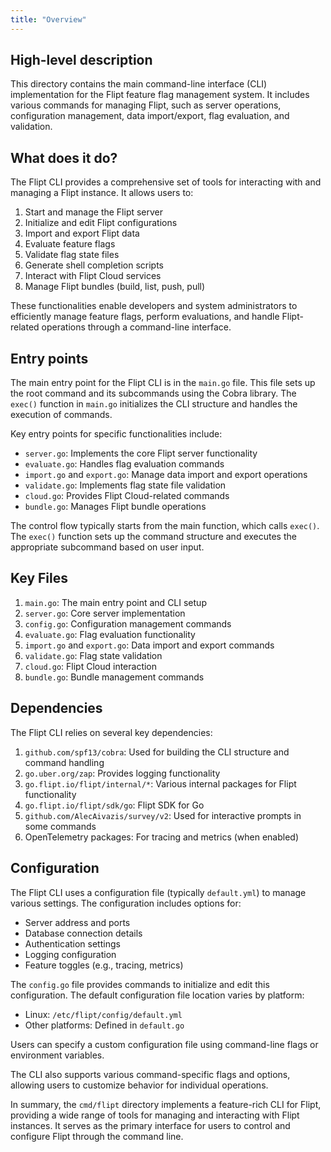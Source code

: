 ```yaml
---
title: "Overview"
---
```


## High-level description
This directory contains the main command-line interface (CLI) implementation for the Flipt feature flag management system. It includes various commands for managing Flipt, such as server operations, configuration management, data import/export, flag evaluation, and validation.

## What does it do?
The Flipt CLI provides a comprehensive set of tools for interacting with and managing a Flipt instance. It allows users to:

1. Start and manage the Flipt server
2. Initialize and edit Flipt configurations
3. Import and export Flipt data
4. Evaluate feature flags
5. Validate flag state files
6. Generate shell completion scripts
7. Interact with Flipt Cloud services
8. Manage Flipt bundles (build, list, push, pull)

These functionalities enable developers and system administrators to efficiently manage feature flags, perform evaluations, and handle Flipt-related operations through a command-line interface.

## Entry points
The main entry point for the Flipt CLI is in the `main.go` file. This file sets up the root command and its subcommands using the Cobra library. The `exec()` function in `main.go` initializes the CLI structure and handles the execution of commands.

Key entry points for specific functionalities include:

- `server.go`: Implements the core Flipt server functionality
- `evaluate.go`: Handles flag evaluation commands
- `import.go` and `export.go`: Manage data import and export operations
- `validate.go`: Implements flag state file validation
- `cloud.go`: Provides Flipt Cloud-related commands
- `bundle.go`: Manages Flipt bundle operations

The control flow typically starts from the main function, which calls `exec()`. The `exec()` function sets up the command structure and executes the appropriate subcommand based on user input.

## Key Files
1. `main.go`: The main entry point and CLI setup
2. `server.go`: Core server implementation
3. `config.go`: Configuration management commands
4. `evaluate.go`: Flag evaluation functionality
5. `import.go` and `export.go`: Data import and export commands
6. `validate.go`: Flag state validation
7. `cloud.go`: Flipt Cloud interaction
8. `bundle.go`: Bundle management commands

## Dependencies
The Flipt CLI relies on several key dependencies:

1. `github.com/spf13/cobra`: Used for building the CLI structure and command handling
2. `go.uber.org/zap`: Provides logging functionality
3. `go.flipt.io/flipt/internal/*`: Various internal packages for Flipt functionality
4. `go.flipt.io/flipt/sdk/go`: Flipt SDK for Go
5. `github.com/AlecAivazis/survey/v2`: Used for interactive prompts in some commands
6. OpenTelemetry packages: For tracing and metrics (when enabled)

## Configuration
The Flipt CLI uses a configuration file (typically `default.yml`) to manage various settings. The configuration includes options for:

- Server address and ports
- Database connection details
- Authentication settings
- Logging configuration
- Feature toggles (e.g., tracing, metrics)

The `config.go` file provides commands to initialize and edit this configuration. The default configuration file location varies by platform:

- Linux: `/etc/flipt/config/default.yml`
- Other platforms: Defined in `default.go`

Users can specify a custom configuration file using command-line flags or environment variables.

The CLI also supports various command-specific flags and options, allowing users to customize behavior for individual operations.

In summary, the `cmd/flipt` directory implements a feature-rich CLI for Flipt, providing a wide range of tools for managing and interacting with Flipt instances. It serves as the primary interface for users to control and configure Flipt through the command line.